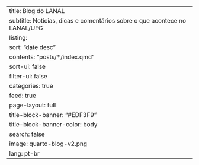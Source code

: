 ---
title: Blog do LANAL
subtitle: Notícias, dicas e comentários sobre o que acontece no LANAL/UFG
listing:
  sort: "date desc"
  contents: "posts/*/index.qmd"
  sort-ui: false
  filter-ui: false
  categories: true
  feed: true
page-layout: full
title-block-banner: "#EDF3F9"
title-block-banner-color: body
search: false
image: quarto-blog-v2.png
lang: pt-br
---